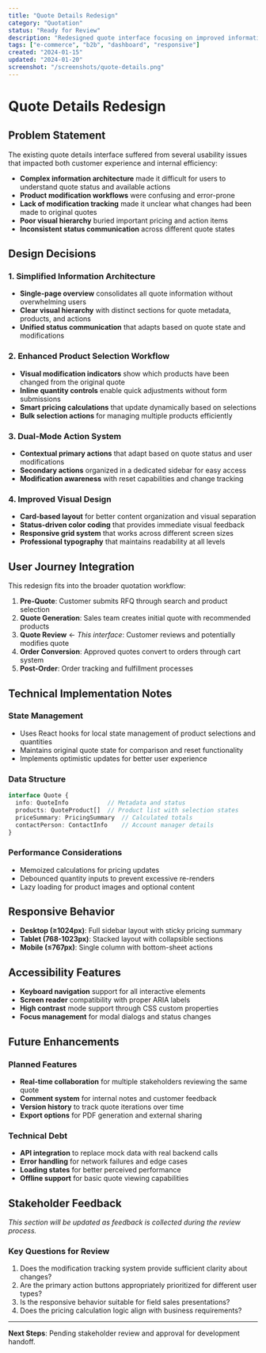 ```yaml
---
title: "Quote Details Redesign"
category: "Quotation"
status: "Ready for Review"
description: "Redesigned quote interface focusing on improved information architecture and user workflows with better product selection and modification capabilities."
tags: ["e-commerce", "b2b", "dashboard", "responsive"]
created: "2024-01-15"
updated: "2024-01-20"
screenshot: "/screenshots/quote-details.png"
---
```


# Quote Details Redesign

## Problem Statement

The existing quote details interface suffered from several usability issues that impacted both customer experience and internal efficiency:

- **Complex information architecture** made it difficult for users to understand quote status and available actions
- **Product modification workflows** were confusing and error-prone
- **Lack of modification tracking** made it unclear what changes had been made to original quotes
- **Poor visual hierarchy** buried important pricing and action items
- **Inconsistent status communication** across different quote states

## Design Decisions

### 1. Simplified Information Architecture
- **Single-page overview** consolidates all quote information without overwhelming users
- **Clear visual hierarchy** with distinct sections for quote metadata, products, and actions
- **Unified status communication** that adapts based on quote state and modifications

### 2. Enhanced Product Selection Workflow  
- **Visual modification indicators** show which products have been changed from the original quote
- **Inline quantity controls** enable quick adjustments without form submissions
- **Smart pricing calculations** that update dynamically based on selections
- **Bulk selection actions** for managing multiple products efficiently

### 3. Dual-Mode Action System
- **Contextual primary actions** that adapt based on quote status and user modifications
- **Secondary actions** organized in a dedicated sidebar for easy access
- **Modification awareness** with reset capabilities and change tracking

### 4. Improved Visual Design
- **Card-based layout** for better content organization and visual separation
- **Status-driven color coding** that provides immediate visual feedback
- **Responsive grid system** that works across different screen sizes
- **Professional typography** that maintains readability at all levels

## User Journey Integration

This redesign fits into the broader quotation workflow:

1. **Pre-Quote**: Customer submits RFQ through search and product selection
2. **Quote Generation**: Sales team creates initial quote with recommended products
3. **Quote Review** ← *This interface*: Customer reviews and potentially modifies quote
4. **Order Conversion**: Approved quotes convert to orders through cart system
5. **Post-Order**: Order tracking and fulfillment processes

## Technical Implementation Notes

### State Management
- Uses React hooks for local state management of product selections and quantities
- Maintains original quote state for comparison and reset functionality
- Implements optimistic updates for better user experience

### Data Structure
```typescript
interface Quote {
  info: QuoteInfo           // Metadata and status
  products: QuoteProduct[]  // Product list with selection states
  priceSummary: PricingSummary  // Calculated totals
  contactPerson: ContactInfo    // Account manager details
}
```

### Performance Considerations
- Memoized calculations for pricing updates
- Debounced quantity inputs to prevent excessive re-renders
- Lazy loading for product images and optional content

## Responsive Behavior

- **Desktop (≥1024px)**: Full sidebar layout with sticky pricing summary
- **Tablet (768-1023px)**: Stacked layout with collapsible sections
- **Mobile (≤767px)**: Single column with bottom-sheet actions

## Accessibility Features

- **Keyboard navigation** support for all interactive elements
- **Screen reader** compatibility with proper ARIA labels
- **High contrast** mode support through CSS custom properties
- **Focus management** for modal dialogs and status changes

## Future Enhancements

### Planned Features
- **Real-time collaboration** for multiple stakeholders reviewing the same quote
- **Comment system** for internal notes and customer feedback
- **Version history** to track quote iterations over time
- **Export options** for PDF generation and external sharing

### Technical Debt
- **API integration** to replace mock data with real backend calls
- **Error handling** for network failures and edge cases
- **Loading states** for better perceived performance
- **Offline support** for basic quote viewing capabilities

## Stakeholder Feedback

*This section will be updated as feedback is collected during the review process.*

### Key Questions for Review
1. Does the modification tracking system provide sufficient clarity about changes?
2. Are the primary action buttons appropriately prioritized for different user types?
3. Is the responsive behavior suitable for field sales presentations?
4. Does the pricing calculation logic align with business requirements?

---

**Next Steps**: Pending stakeholder review and approval for development handoff. 